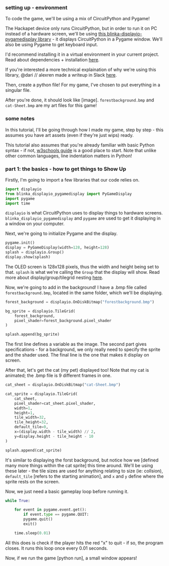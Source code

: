 ### setting up - environment

To code the game, we'll be using a mix of CircuitPython and Pygame!

The Hackapet device only runs CircuitPython, but in order to run it on PC instead of a hardware screen, we'll be using [this blinka-displayio-pygamedisplay library](https://pypi.org/project/blinka-displayio-pygamedisplay/) - it displays CircuitPython in a Pygame window. We'll also be using Pygame to get keyboard input. 

I'd recommend installing it in a virtual environment in your current project. Read about dependencies + installation [here](https://pypi.org/project/blinka-displayio-pygamedisplay/). 

If you're interested a more technical explaination of why we're using this library, @dari // alexren made a writeup in Slack [here](https://hackclub.slack.com/archives/C0809PN4TPE/p1736096638841039).

Then, create a python file! For my game, I've chosen to put everything in a singular file.

After you're done, it should look like [image]. `forestbackground.bmp` and `cat-Sheet.bmp` are my art files for this game!
### some notes 

In this tutorial, I'll be going through how I made my game, step by step - this assumes you have art assets (even if they're just wips) ready. 

This tutorial also assumes that you're already familiar with basic Python syntax - if not, [w3schools guide](https://www.w3schools.com/python/python_syntax.asp) is a good place to start. Note that unlike other common languages, line indentation matters in Python!
### part 1: the basics - how to get things to Show Up

Firstly, I'm going to import a few libraries that our code relies on. 

```python
import displayio
from blinka_displayio_pygamedisplay import PyGameDisplay
import pygame
import time
```

`displayio` is what CircuitPython uses to display things to hardware screens. `blinka_displayio_pygamedisplay` and `pygame` are used to get it displaying in a window on your computer. 

Next, we're going to initialize Pygame and the display. 

```python
pygame.init()
display = PyGameDisplay(width=128, height=128)
splash = displayio.Group()
display.show(splash)
```

The OLED screen is 128x128 pixels, thus the width and height being set to that. `splash` is what we're calling the `Group` that the display will show. Read more about display/group/tilegrid nesting [here](https://learn.adafruit.com/circuitpython-display-support-using-displayio/library-overview). 

Now, we're going to add in the background! I have a .bmp file called `forestbackground.bmp`, located in the same folder, which we'll be displaying.

```python
forest_background = displayio.OnDiskBitmap("forestbackground.bmp")

bg_sprite = displayio.TileGrid(
	forest_background, 
	pixel_shader=forest_background.pixel_shader
)

splash.append(bg_sprite)
```

The first line defines a variable as the image. The second part gives specifications -  for a background, we only really need to specify the sprite and the shader used. The final line is the one that makes it display on screen.

After that, let's get the cat (my pet) displayed too! Note that my cat is animated; the .bmp file is 9 different frames in one.

```python
cat_sheet = displayio.OnDiskBitmap("cat-Sheet.bmp")

cat_sprite = displayio.TileGrid(
	cat_sheet,
	pixel_shader=cat_sheet.pixel_shader,
	width=1,
	height=1,
	tile_width=32,
	tile_height=32,
	default_tile=0,
	x=(display.width - tile_width) // 2,
	y=display.height - tile_height - 10
)

splash.append(cat_sprite)
```

It's similar to displaying the forst background, but notice how we [defined many more things within the cat sprite] this time around. We'll be using these later - the tile sizes are used for anything relating to size (ie: collsion), `default_tile` [refers to the starting animation], and `x` and `y` define where the sprite rests on the screen. 

Now, we just need a basic gameplay loop before running it.

```python
while True:

	for event in pygame.event.get():
		if event.type == pygame.QUIT:
		pygame.quit()
		exit()

	time.sleep(0.01)
```

All this does is check if the player hits the red "x" to quit - if so, the program closes. It runs this loop once every 0.01 seconds.

Now, if we run the game [python run], a small window appears! 